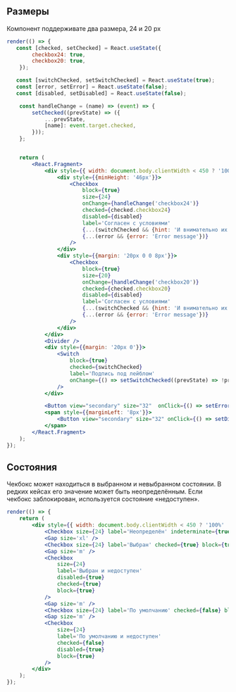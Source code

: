 ## Размеры

Компонент поддерживате два размера, 24 и 20 px

```jsx live
render(() => {
   const [checked, setChecked] = React.useState({
        checkbox24: true,
        checkbox20: true,
    });

   const [switchChecked, setSwitchChecked] = React.useState(true);
   const [error, setError] = React.useState(false);
   const [disabled, setDisabled] = React.useState(false);

    const handleChange = (name) => (event) => {
        setChecked((prevState) => ({
            ...prevState,
            [name]: event.target.checked,
        }));
    };


    return (
        <React.Fragment>
            <div style={{ width: document.body.clientWidth < 450 ? '100%' : 320, minHeight: '108px', marginBottom: '20px' }}>
                <div style={{minHeight: '46px'}}>
                    <Checkbox
                        block={true}
                        size={24}
                        onChange={handleChange('checkbox24')}
                        checked={checked.checkbox24}
                        disabled={disabled}
                        label='Согласен с условиями'
                        {...(switchChecked && {hint: 'И внимательно их прочитал'})}
                        {...(error && {error: 'Error message'})}
                    />
                </div>
                <div style={{margin: '20px 0 0 8px'}}>
                    <Checkbox
                        block={true}
                        size={20}
                        onChange={handleChange('checkbox20')}
                        checked={checked.checkbox20}
                        disabled={disabled}
                        label='Согласен с условиями'
                        {...(switchChecked && {hint: 'И внимательно их прочитал'})}
                        {...(error && {error: 'Error message'})}
                    />
                </div>
            </div>
            <Divider />
            <div style={{margin: '20px 0'}}>
                <Switch
                    block={true}
                    checked={switchChecked}
                    label='Подпись под лейблом'
                    onChange={() => setSwitchChecked((prevState) => !prevState)}
                />
            </div>

            <Button view="secondary" size="32"  onClick={() => setError((prevState) => !prevState)}>Ошибка</Button>
            <span style={{marginLeft: '8px'}}>
                <Button view="secondary" size="32" onClick={() => setDisabled((prevState) => !prevState)}>Заблокирован</Button>
            </span>
        </React.Fragment>
    );
});
```

## Состояния

Чекбокс может находиться в выбранном и невыбранном состоянии. В редких кейсах его значение может быть неопределённым.
Если чекбокс заблокирован, используется состояние «недоступен».

```jsx live
render(() => {
    return (
        <div style={{ width: document.body.clientWidth < 450 ? '100%' : 320 }}>
            <Checkbox size={24} label='Неопределён' indeterminate={true} block={true} />
            <Gap size='xl' />
            <Checkbox size={24} label='Выбран' checked={true} block={true} />
            <Gap size='m' />
            <Checkbox
                size={24}
                label='Выбран и недоступен'
                disabled={true}
                checked={true}
                block={true}
            />
            <Gap size='m' />
            <Checkbox size={24} label='По умолчанию' checked={false} block={true} />
            <Gap size='m' />
            <Checkbox
                size={24}
                label='По умолчанию и недоступен'
                checked={false}
                disabled={true}
                block={true}
            />
        </div>
    );
});
```
